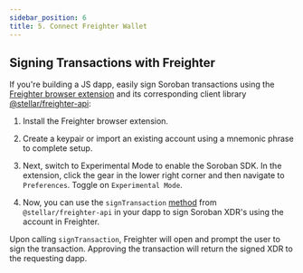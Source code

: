 ```yaml
---
sidebar_position: 6
title: 5. Connect Freighter Wallet
---
```


## Signing Transactions with Freighter

If you're building a JS dapp, easily sign Soroban transactions using the [Freighter browser extension](https://www.freighter.app/) and its corresponding client library [@stellar/freighter-api](https://www.npmjs.com/package/@stellar/freighter-api):

1. Install the Freighter browser extension.

2. Create a keypair or import an existing account using a mnemonic phrase to complete setup.

3. Next, switch to Experimental Mode to enable the Soroban SDK. In the extension, click the gear in the lower right corner and then navigate to `Preferences`. Toggle on `Experimental Mode`.

4. Now, you can use the `signTransaction` [method](https://docs.freighter.app/docs/guide/usingFreighterNode) from `@stellar/freighter-api` in your dapp to sign Soroban XDR's using the account in Freighter.

Upon calling `signTransaction`, Freighter will open and prompt the user to sign the transaction. Approving the transaction will return the signed XDR to the requesting dapp.
